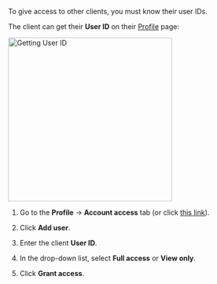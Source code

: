 To give access to other clients, you must know their user IDs.

<Cut title="Where to get User ID">

The client can get their **User ID** on their [Profile](https://platform.toloka.ai/requester/profile) page:

<Image width="333px" withBackground imageId="bc69ccaca5294965d1e529052491e6a7" alt="Getting User ID" />

</Cut>

1. Go to the **Profile** → **Account access** tab (or click [this link]((https://platform.toloka.ai/requester/profile/access))).

1. Click **Add user**.

1. Enter the client **User ID**.

1. In the drop-down list, select **Full access** or **View only**.

1. Click **Grant access**.